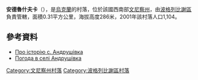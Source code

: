{{coord|49|21|36|N|29|12|9|E|scale:30000|display=title}}

'''安德魯什夫卡'''（{{lang-uk|Андрушівка}}），是[[烏克蘭|烏克蘭]]的村落，位於該國西南部[[文尼察州|文尼察州]]，由[[波格列比謝區|波格列比謝區]]負責管轄，面積0.31平方公里，海拔高度286米，2001年該村落人口1,104。

==參考資料==
* [http://sergekot.com/andrushevka-vinobl-ukr/ Про історію с. Андрушівка]{{dead link|date=2017年12月 |bot=InternetArchiveBot |fix-attempted=yes }}
* [http://weather.in.ua/ua/vinnickaja/228 Погода в селі Андрушівка] {{Wayback|url=http://weather.in.ua/ua/vinnickaja/228 |date=20160305104029 }}

[[Category:文尼察州村落|Category:文尼察州村落]]
[[Category:波格列比謝區村落|Category:波格列比謝區村落]]


{{Vinnytsia-geo-stub}}